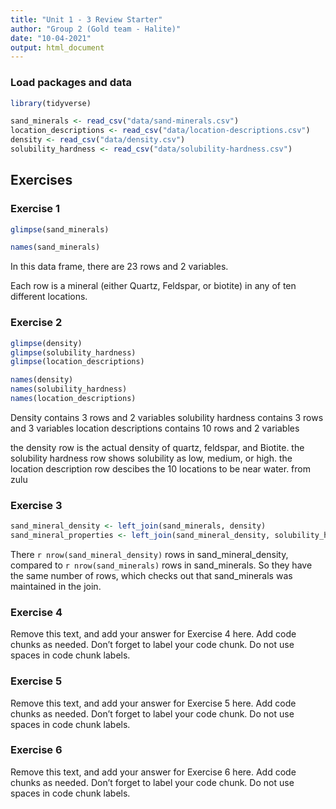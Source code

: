```yaml
---
title: "Unit 1 - 3 Review Starter"
author: "Group 2 (Gold team - Halite)"
date: "10-04-2021"
output: html_document
---
```


### Load packages and data

```r
library(tidyverse) 
```

```r
sand_minerals <- read_csv("data/sand-minerals.csv")
location_descriptions <- read_csv("data/location-descriptions.csv")
density <- read_csv("data/density.csv")
solubility_hardness <- read_csv("data/solubility-hardness.csv")
```

## Exercises

### Exercise 1

```r
glimpse(sand_minerals)

names(sand_minerals)
```

In this data frame, there are 23 rows and 2 variables.

Each row is a mineral (either Quartz, Feldspar, or biotite) in any of ten different locations.

### Exercise 2

```r
glimpse(density)
glimpse(solubility_hardness)
glimpse(location_descriptions)

names(density)
names(solubility_hardness)
names(location_descriptions)

```
Density contains 3 rows and 2 variables
solubility hardness contains 3 rows and 3 variables
location descriptions contains 10 rows and 2 variables

the density row is the actual density of quartz, feldspar, and Biotite.
the solubility hardness row shows solubility as low, medium, or high.
the location description row descibes the 10 locations to be near water. from zulu

### Exercise 3

```r

sand_mineral_density <- left_join(sand_minerals, density)
sand_mineral_properties <- left_join(sand_mineral_density, solubility_hardness)

```

There `r nrow(sand_mineral_density)` rows in sand_mineral_density, compared to `r nrow(sand_minerals)` rows in sand_minerals. So they have the same number of rows, which checks out that sand_minerals was maintained in the join.

### Exercise 4

Remove this text, and add your answer for Exercise 4 here.
Add code chunks as needed.
Don't forget to label your code chunk.
Do not use spaces in code chunk labels.

### Exercise 5

Remove this text, and add your answer for Exercise 5 here.
Add code chunks as needed.
Don't forget to label your code chunk.
Do not use spaces in code chunk labels.

### Exercise 6

Remove this text, and add your answer for Exercise 6 here.
Add code chunks as needed.
Don't forget to label your code chunk.
Do not use spaces in code chunk labels.
